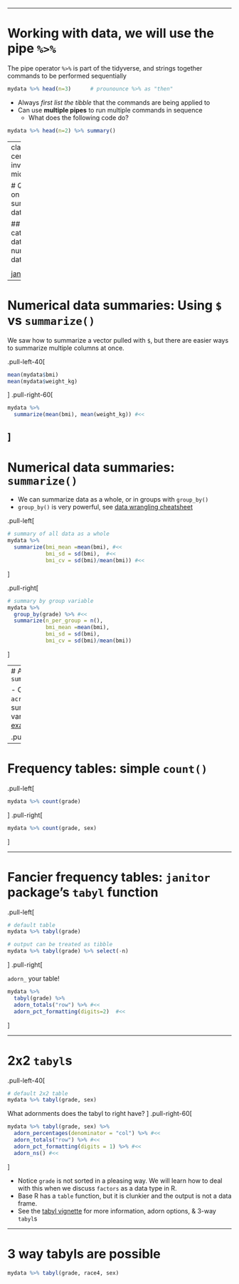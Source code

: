 
---

# Working with data, we will use the pipe `%>%`

The pipe operator `%>%` is part of the tidyverse, and strings together commands to be performed sequentially

```r
mydata %>% head(n=3)      # prounounce %>% as "then"
```

- Always _first list the tibble_ that the commands are being applied to
- Can use __multiple pipes__ to run multiple commands in sequence
    + What does the following code do?

```r
mydata %>% head(n=2) %>% summary()
```
---
class: center, inverse, middle

# Quick tips on summarizing data

## categorical data
## numerical data

<center>
<img src="img/janitor_logo_small.png" width="20%" height="20%">
<img src="img/hex-dplyr.png" width="20%" height="20%">  
</center>

[janitor](https://cran.r-project.org/web/packages/janitor/readme/README.html),   [dplyr](https://dplyr.tidyverse.org/)


---

# Numerical data summaries: Using `$` vs `summarize()`

We saw how to summarize a vector pulled with `$`, but there are easier ways to summarize multiple columns at once.

.pull-left-40[
```r
mean(mydata$bmi)
mean(mydata$weight_kg)
```
]
.pull-right-60[
```r
mydata %>%
  summarize(mean(bmi), mean(weight_kg)) #<<
```
]
---

# Numerical data summaries: `summarize()`

- We can summarize data as a whole, or in groups with `group_by()`
- `group_by()` is very powerful, see [data wrangling cheatsheet](https://www.rstudio.com/wp-content/uploads/2015/02/data-wrangling-cheatsheet.pdf)


.pull-left[
```r
# summary of all data as a whole
mydata %>% 
  summarize(bmi_mean =mean(bmi), #<<
            bmi_sd = sd(bmi),  #<<
            bmi_cv = sd(bmi)/mean(bmi)) #<<
```
]

.pull-right[
```r
# summary by group variable
mydata %>% 
  group_by(grade) %>% #<<
  summarize(n_per_group = n(), 
            bmi_mean =mean(bmi),
            bmi_sd = sd(bmi),
            bmi_cv = sd(bmi)/mean(bmi))
```
]

---
# Advanced `summarize(across())`

- Can also use `across()` to summarize multiple variables ([more examples](https://www.tidyverse.org/blog/2020/04/dplyr-1-0-0-colwise/))

.pull-left[
```r
mydata %>% 
  summarize(across(c(bmi, weight_kg), mean))
```
]   
.pull-right[
```r
mydata %>%
  summarize(across(where(is.numeric), mean, na.rm=TRUE))
```
]
```r
mydata %>%
  summarize(across(where(is.character), n_distinct))
```


---

# Frequency tables: simple `count()`

.pull-left[
```r
mydata %>% count(grade)
```
]
.pull-right[
```r
mydata %>% count(grade, sex)
```
]

---

# Fancier frequency tables: `janitor` package's `tabyl` function 

.pull-left[

```r
# default table
mydata %>% tabyl(grade)
```

```r
# output can be treated as tibble
mydata %>% tabyl(grade) %>% select(-n)
```
]
.pull-right[

`adorn_` your table!
```r
mydata %>%
  tabyl(grade) %>%
  adorn_totals("row") %>% #<<
  adorn_pct_formatting(digits=2)  #<<
```

]


---

# 2x2 `tabyl`s

.pull-left-40[
```r
# default 2x2 table
mydata %>% tabyl(grade, sex)
```

What adornments does the tabyl to right have?
]
.pull-right-60[
```r
mydata %>% tabyl(grade, sex) %>%
  adorn_percentages(denominator = "col") %>% #<<
  adorn_totals("row") %>% #<<
  adorn_pct_formatting(digits = 1) %>% #<<
  adorn_ns() #<<
```
]

- Notice `grade` is not sorted in a pleasing way. We will learn how to deal with this when we discuss `factors` as a data type in R.
- Base R has a `table` function, but it is clunkier and the output is not a data frame. 
- See the [tabyl vignette](https://cran.r-project.org/web/packages/janitor/vignettes/tabyls.html) for more information, adorn options, & 3-way `tabyl`s


---
# 3 way tabyls are possible

```r
mydata %>% tabyl(grade, race4, sex)
```
